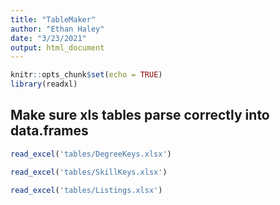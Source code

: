 ```yaml
---
title: "TableMaker"
author: "Ethan Haley"
date: "3/23/2021"
output: html_document
---
```


```r
knitr::opts_chunk$set(echo = TRUE)
library(readxl)
```

## Make sure xls tables parse correctly into data.frames  

```r
read_excel('tables/DegreeKeys.xlsx')
```
```r
read_excel('tables/SkillKeys.xlsx')
```
```r
read_excel('tables/Listings.xlsx')
```


